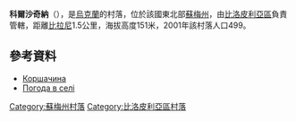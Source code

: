 {{coord|51|0|59|N|34|29|36|E|scale:100000_region:UA|display=title}}

'''科爾沙奇納'''（{{lang-uk|Коршачина}}），是[[烏克蘭|烏克蘭]]的村落，位於該國東北部[[蘇梅州|蘇梅州]]，由[[比洛皮利亞區|比洛皮利亞區]]負責管轄，距離[[比拉尼|比拉尼]]1.5公里，海拔高度151米，2001年該村落人口499。

==參考資料==
* [http://w1.c1.rada.gov.ua/pls/z7502/A005?rdat1=02.02.2010&rf7571=28644 Коршачина]
* [http://weather.in.ua/ua/symskaja/11629 Погода в селі ] {{Wayback|url=http://weather.in.ua/ua/symskaja/11629 |date=20111219222037 }}

{{DEFAULTSORT:Коршачина}}

[[Category:蘇梅州村落|Category:蘇梅州村落]]
[[Category:比洛皮利亞區村落|Category:比洛皮利亞區村落]]


{{Sumy-geo-stub}}